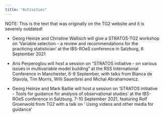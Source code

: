 ```yaml
---
title: "Activities"
---
```


NOTE: This is the text that was originally on the TG2 website and it is severely outdated!

* Georg Heinze and Christine Wallisch will give a STRATOS-TG2 workshop on 'Variable selection – a review and recommendations for the practicing statistician' at the IBS-ROeS conference in Salzburg, 6 September 2021

* Aris Perperoglou will host a session on "STRATOS initiative - on various issues in multivariable model building" at the RSS International Conference in Manchester,  6-9 September, with talks from Bianca de Stavola, Tim Morris, Willi Sauerbrei and Michal Abrahamowicz.

* Georg Heinze and Mark Baillie will host a session on 'STRATOS initiative - Tools for guidance for analysis of observational studies' at the IBS-ROeS conference in Salzburg, 7-10 September 2021, featuring Rolf Groenwold from TG2 with a talk on ' Using videos and other media for guidance'